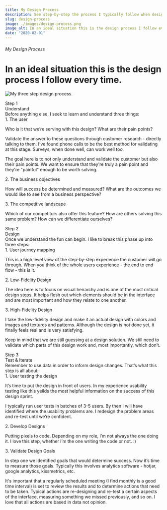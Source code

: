 ```yaml
---
title: My Design Process
description: See step-by-step the process I typically follow when designing.
slug: design-process
image: ./images/design-process.png
image_alt: In an ideal situation this is the design process I follow every time.
date: "2020-02-01"
---
```


<div class="design-article wide-wrapper" style={{ textAlign: "center" }}>
  <h6>My Design Process</h6>
  <h1>
    In an ideal situation this is the design process I follow every time.
  </h1>
</div>

![My three step design process.](./images/design-process-short.png)

<div class="design-step-wrapper">
  <div class="design-step wide-wrapper">
    <div class="design-step--number">Step 1</div>
    <div class="design-step--step">Understand</div>
    <div class="design-step--description">Before anything else, I seek to learn and understand three things: </div>
    <div class="step-process">
      <div class="step-process--title">1. The user</div>
      <div class="step-process--body">
        <p>Who is it that we’re serving with this design? What are their pain points?</p>
        <p>Validate the answer to these questions through customer research - directly talking to them. I’ve found phone calls to be the best method for validating at this stage. Surveys, when done well, can work well too.</p>
        <p>The goal here is to not only understand and validate the customer but also their pain points. We want to ensure that they're truly a pain point and they're "painful" enough to be worth solving.</p>
      </div>
      <div class="step-process--title">2. The business objectives</div>
      <div class="step-process--body">
        <p>How will success be determined and measured? What are the outcomes we would like to see from a business perspective?</p>
      </div>
      <div class="step-process--title">3. The competitive landscape</div>
      <div class="step-process--body">
        <p>Which of our competitors also offer this feature? How are others solving this same problem? How can we differentiate ourselves?</p>
      </div>
    </div>
  </div>
</div>

<div class="design-step-wrapper colored">
  <div class="design-step wide-wrapper">
    <div class="design-step--number">Step 2</div>
    <div class="design-step--step">Design</div>
    <div class="design-step--description">Once we understand the fun can begin. I like to break this phase up into three steps:</div>
    <div class="step-process">
      <div class="step-process--title">1. User journey mapping</div>
      <div class="step-process--body">
        <p>This is a high level view of the step-by-step experience the customer will go through. When you think of the whole users experience - the end to end flow - this is it. </p>
      </div>
      <div class="step-process--title">2. Low-Fidelity Design</div>
      <div class="step-process--body">
        <p>The idea here is to focus on visual heirarchy and is one of the most critical design steps. It helps flesh out which elements should be in the interface and are most important and how they relate to one another.</p>
      </div>
      <div class="step-process--title">3. High-Fidelity Design</div>
      <div class="step-process--body">
        <p>I take the low-fidelity design and make it an actual design with colors and images and textures and patterns. Although the design is not done yet, it finally feels real and is very satisfying.</p>
        <p>Keep in mind that we are still guessing at a design solution. We still need to validate which parts of this design work and, most importantly, which don’t.</p>
      </div>
    </div>
  </div>
</div>

<div class="design-step-wrapper">
  <div class="design-step wide-wrapper">
    <div class="design-step--number">Step 3</div>
    <div class="design-step--step">Test & Iterate</div>
    <div class="design-step--description">Remember to use data in order to inform design changes. That’s what this step is all about:</div>
    <div class="step-process">
      <div class="step-process--title">1. User testing the design </div>
      <div class="step-process--body">
        <p>It’s time to put the design in front of users. In my experience usability testing like this yeilds the most helpful information on the success of this design sprint.</p>
        <p>I typically run user tests in batches of 3-5 users. By then I will have identified where the usability problems are. I redesign the problem areas and re-test until we’re confident.</p>
      </div>
      <div class="step-process--title">2. Develop Designs</div>
      <div class="step-process--body">
        <p>Putting pixels to code.  Depending on my role, I’m not always the one doing it. I love this step, whether I’m the one writing the code or not. :)</p>
      </div>
      <div class="step-process--title">3. Validate Design Goals</div>
      <div class="step-process--body">
        <p>In step one we identified goals that would determine success. Now it’s time to measure those goals. Typically this involves analytics software - hotjar, google analytics, kissmetrics, etc.</p>
        <p>It's important that a regularly scheduled meeting (I find monthly is a good time interval) is set to review the results and to determine actions that need to be taken. Typical actions are re-designing and re-test a certain aspects of the interface, measuring something we missed previously, and so on. I love that all actions are based in data not opinion.</p>
      </div>
    </div>
  </div>
</div>